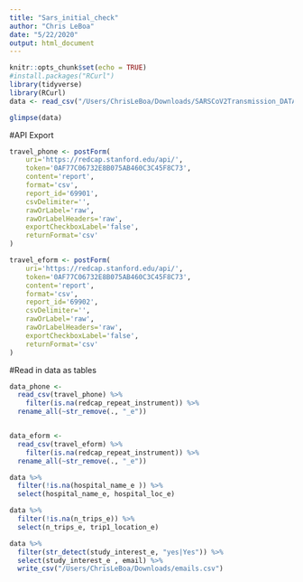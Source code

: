 ```yaml
---
title: "Sars_initial_check"
author: "Chris LeBoa"
date: "5/22/2020"
output: html_document
---
```


```r
knitr::opts_chunk$set(echo = TRUE)
#install.packages("RCurl")
library(tidyverse)
library(RCurl)
data <- read_csv("/Users/ChrisLeBoa/Downloads/SARSCoV2Transmission_DATA_2020-05-22_1254.csv")

glimpse(data)
```

#API Export 
```r

travel_phone <- postForm(
    uri='https://redcap.stanford.edu/api/',
    token='0AF77C06732E8B075AB460C3C45F8C73',
    content='report',
    format='csv',
    report_id='69901',
    csvDelimiter='',
    rawOrLabel='raw',
    rawOrLabelHeaders='raw',
    exportCheckboxLabel='false',
    returnFormat='csv'
)

travel_eform <- postForm(
    uri='https://redcap.stanford.edu/api/',
    token='0AF77C06732E8B075AB460C3C45F8C73',
    content='report',
    format='csv',
    report_id='69902',
    csvDelimiter='',
    rawOrLabel='raw',
    rawOrLabelHeaders='raw',
    exportCheckboxLabel='false',
    returnFormat='csv'
)


```

#Read in data as tables 
```r
data_phone <- 
  read_csv(travel_phone) %>%
    filter(is.na(redcap_repeat_instrument)) %>% 
  rename_all(~str_remove(., "_e"))


data_eform <- 
  read_csv(travel_eform) %>%
    filter(is.na(redcap_repeat_instrument)) %>% 
  rename_all(~str_remove(., "_e"))
```

```r
data %>% 
  filter(!is.na(hospital_name_e )) %>% 
  select(hospital_name_e, hospital_loc_e)

data %>% 
  filter(!is.na(n_trips_e)) %>% 
  select(n_trips_e, trip1_location_e)

data %>% 
  filter(str_detect(study_interest_e, "yes|Yes")) %>% 
  select(study_interest_e , email) %>% 
  write_csv("/Users/ChrisLeBoa/Downloads/emails.csv")
```


